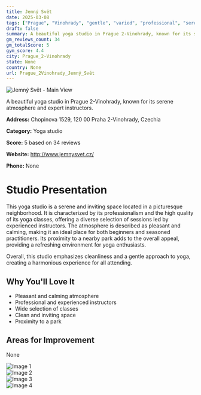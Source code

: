 ```yaml
---
title: Jemný Svět
date: 2025-03-08
tags: ["Prague", "Vinohrady", "gentle", "varied", "professional", "serene", "clean", "Prague 2-Vinohrady"]  
draft: false
summary: A beautiful yoga studio in Prague 2-Vinohrady, known for its serene atmosphere and expert instructors.
gm_reviews_count: 34
gm_totalScore: 5
gym_score: 4.4
city: Prague_2-Vinohrady
state: None
country: None
url: Prague_2Vinohrady_Jemný_Svět
---
```


<div className="aspect-[16/9] relative my-8">
  <img 
    src="https://lh5.googleusercontent.com/p/AF1QipO2m1foRUCFbYupVe6Z6Uu6F1Ldfnp2zsj6wntz=w1920-h1080-k-no"
    alt="Jemný Svět - Main View"
    className="object-cover absolute inset-0 w-full h-full rounded-lg"
  />
</div>

A beautiful yoga studio in Prague 2-Vinohrady, known for its serene atmosphere and expert instructors.

**Address:** Chopinova 1529, 120 00 Praha 2-Vinohrady, Czechia

**Category:** Yoga studio

**Score:** 5 based on 34 reviews

**Website:** http://www.jemnysvet.cz/

**Phone:** None

# Studio Presentation

This yoga studio is a serene and inviting space located in a picturesque neighborhood. It is characterized by its professionalism and the high quality of its yoga classes, offering a diverse selection of sessions led by experienced instructors. The atmosphere is described as pleasant and calming, making it an ideal place for both beginners and seasoned practitioners. Its proximity to a nearby park adds to the overall appeal, providing a refreshing environment for yoga enthusiasts.

Overall, this studio emphasizes cleanliness and a gentle approach to yoga, creating a harmonious experience for all attending.

## Why You'll Love It

- Pleasant and calming atmosphere
- Professional and experienced instructors
- Wide selection of classes
- Clean and inviting space
- Proximity to a park

## Areas for Improvement

None

<div className="grid grid-cols-1 xl:grid-cols-2 gap-4 my-8">
<div className="aspect-[4/3] relative"><img src="https://lh5.googleusercontent.com/p/AF1QipMY96wTunf5DKmSfSGxBNQp3cj40MgxRgP-KBYF=w1920-h1080-k-no" alt="Image 1" className="object-cover absolute inset-0 w-full h-full rounded-lg" /></div>
<div className="aspect-[4/3] relative"><img src="https://lh5.googleusercontent.com/p/AF1QipOm4I-jpOxNdJDjYsSfzWpiZ3N1V5R8T3tKSDOK=w1920-h1080-k-no" alt="Image 2" className="object-cover absolute inset-0 w-full h-full rounded-lg" /></div>
<div className="aspect-[4/3] relative"><img src="https://lh5.googleusercontent.com/p/AF1QipMP2WmPTpuWUa62289BKd0NlKydLAVaZ3qI2M-g=w1920-h1080-k-no" alt="Image 3" className="object-cover absolute inset-0 w-full h-full rounded-lg" /></div>
<div className="aspect-[4/3] relative"><img src="https://lh5.googleusercontent.com/p/AF1QipMFY2tXoi0g3ixYLOK0YwfXRRGLbXeJYeNu0pPN=w1920-h1080-k-no" alt="Image 4" className="object-cover absolute inset-0 w-full h-full rounded-lg" /></div>
</div>